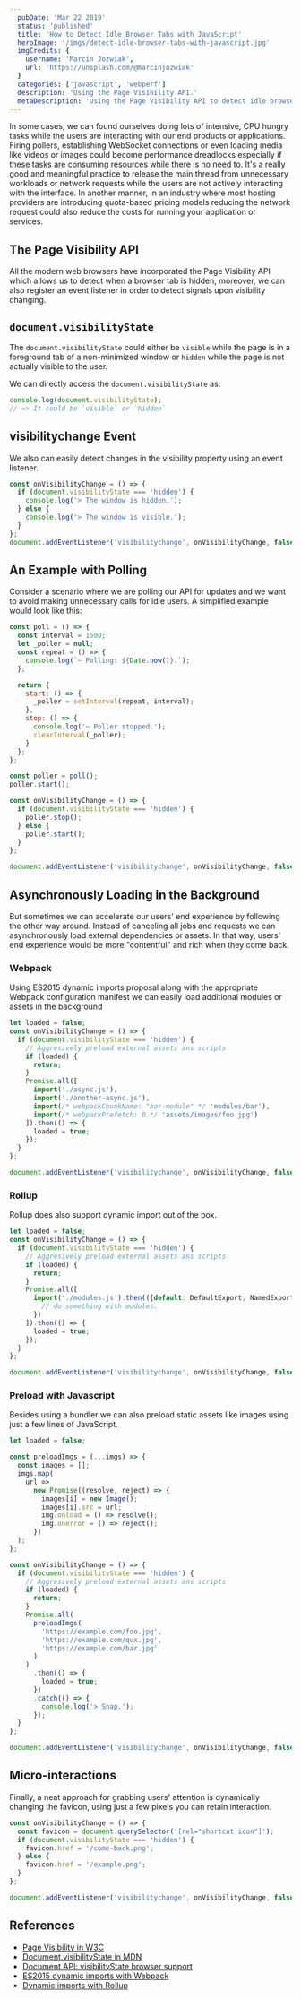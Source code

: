 ```yaml
---
  pubDate: 'Mar 22 2019'
  status: 'published'
  title: 'How to Detect Idle Browser Tabs with JavaScript'
  heroImage: '/imgs/detect-idle-browser-tabs-with-javascript.jpg'
  imgCredits: {
    username: 'Marcin Jozwiak',
    url: 'https://unsplash.com/@marcinjozwiak'
  }
  categories: ['javascript', 'webperf']
  description: 'Using the Page Visibility API.'
  metaDescription: 'Using the Page Visibility API to detect idle browser tabs with JavaScript.'
---
```


In some cases, we can found ourselves doing lots of intensive, CPU hungry tasks while the users are interacting with our end products or applications.
Firing pollers, establishing WebSocket connections or even loading media like videos or images could become performance dreadlocks especially if these tasks are consuming resources while there is no need to. It's a really good and meaningful practice to release the main thread from unnecessary workloads or network requests while the users are not actively interacting with the interface. In another manner, in an industry where most hosting providers are introducing quota-based pricing models reducing the network request could also reduce the costs for running your application or services.

## The Page Visibility API

All the modern web browsers have incorporated the Page Visibility API which allows us to detect when a browser tab is hidden, moreover, we can also register an event listener in order to detect signals upon visibility changing.

## `document.visibilityState`

The `document.visibilityState` could either be `visible` while the page is in a foreground
tab of a non-minimized window or `hidden` while the page is not actually visible to the user.

We can directly access the `document.visibilityState` as:

```javascript title="/projects/visibility-log.js"
console.log(document.visibilityState);
// => It could be `visible` or `hidden`
```

## visibilitychange Event

We also can easily detect changes in the visibility property using an event listener.

```javascript title="/projects/visibility-interact.js"
const onVisibilityChange = () => {
  if (document.visibilityState === 'hidden') {
    console.log('> The window is hidden.');
  } else {
    console.log('> The window is visible.');
  }
};
document.addEventListener('visibilitychange', onVisibilityChange, false);
```

## An Example with Polling

Consider a scenario where we are polling our API for updates and we want to avoid making unnecessary calls for idle users. A simplified example would look like this:

```javascript title="/projects/visibility-polling.js"
const poll = () => {
  const interval = 1500;
  let _poller = null;
  const repeat = () => {
    console.log(`~ Polling: ${Date.now()}.`);
  };

  return {
    start: () => {
      _poller = setInterval(repeat, interval);
    },
    stop: () => {
      console.log('~ Poller stopped.');
      clearInterval(_poller);
    }
  };
};

const poller = poll();
poller.start();

const onVisibilityChange = () => {
  if (document.visibilityState === 'hidden') {
    poller.stop();
  } else {
    poller.start();
  }
};

document.addEventListener('visibilitychange', onVisibilityChange, false);
```

## Asynchronously Loading in the Background

But sometimes we can accelerate our users' end experience by following the other way around. Instead of canceling all jobs and requests we can asynchronously load external dependencies or assets. In that way, users' end experience would be more "contentful" and rich when they come back.

### Webpack

Using ES2015 dynamic imports proposal along with the appropriate Webpack configuration manifest we can easily load additional modules or assets in the background

```javascript title="/projects/visibility-wbpck.js"
let loaded = false;
const onVisibilityChange = () => {
  if (document.visibilityState === 'hidden') {
    // Aggresively preload external assets ans scripts
    if (loaded) {
      return;
    }
    Promise.all([
      import('./async.js'),
      import('./another-async.js'),
      import(/* webpackChunkName: "bar-module" */ 'modules/bar'),
      import(/* webpackPrefetch: 0 */ 'assets/images/foo.jpg')
    ]).then(() => {
      loaded = true;
    });
  }
};

document.addEventListener('visibilitychange', onVisibilityChange, false);
```

### Rollup

Rollup does also support dynamic import out of the box.

```javascript title="/projects/visibility-rollup.js"
let loaded = false;
const onVisibilityChange = () => {
  if (document.visibilityState === 'hidden') {
    // Aggresively preload external assets ans scripts
    if (loaded) {
      return;
    }
    Promise.all([
      import('./modules.js').then(({default: DefaultExport, NamedExport}) => {
        // do something with modules.
      })
    ]).then(() => {
      loaded = true;
    });
  }
};

document.addEventListener('visibilitychange', onVisibilityChange, false);
```

### Preload with Javascript

Besides using a bundler we can also preload static assets like images using just a few lines of JavaScript.

```javascript title="/projects/visibility-js-img-preload.js"
let loaded = false;

const preloadImgs = (...imgs) => {
  const images = [];
  imgs.map(
    url =>
      new Promise((resolve, reject) => {
        images[i] = new Image();
        images[i].src = url;
        img.onload = () => resolve();
        img.onerror = () => reject();
      })
  );
};

const onVisibilityChange = () => {
  if (document.visibilityState === 'hidden') {
    // Aggresively preload external assets ans scripts
    if (loaded) {
      return;
    }
    Promise.all(
      preloadImgs(
        'https://example.com/foo.jpg',
        'https://example.com/qux.jpg',
        'https://example.com/bar.jpg'
      )
    )
      .then(() => {
        loaded = true;
      })
      .catch(() => {
        console.log('> Snap.');
      });
  }
};

document.addEventListener('visibilitychange', onVisibilityChange, false);
```

## Micro-interactions

Finally, a neat approach for grabbing users' attention is dynamically changing the favicon, using just a few pixels you can retain interaction.

```javascript title="/projects/visibility-favicon.js"
const onVisibilityChange = () => {
  const favicon = document.querySelector('[rel="shortcut icon"]');
  if (document.visibilityState === 'hidden') {
    favicon.href = '/come-back.png';
  } else {
    favicon.href = '/example.png';
  }
};

document.addEventListener('visibilitychange', onVisibilityChange, false);
```

## References

- [Page Visibility in W3C](https://www.w3.org/TR/page-visibility)
- [Document.visibilityState in MDN](https://developer.mozilla.org/en-US/docs/Web/API/Document/visibilityState)
- [Document API: visibilityState browser support](https://caniuse.com/#search=visibilityState)
- [ES2015 dynamic imports with Webpack](https://webpack.js.org/api/module-methods/#import-) 
- [Dynamic imports with Rollup](https://rollupjs.org/guide/en/#dynamic-import)

